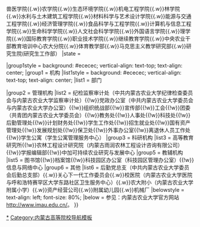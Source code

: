 {{Navbox
|name = 内蒙古农业大学
|title=[[内蒙古农业大学]]
|above= [[校党委书记]]：[[特木尔]]　　[[校长]]：[[李畅游]]<br>动物科学学院{{.w}}兽医学院{{.w}}农学院{{.w}}生态环境学院{{.w}}机电工程学院{{.w}}林学院{{.w}}水利与土木建筑工程学院{{.w}}材料科学与艺术设计学院{{.w}}能源与交通工程学院{{.w}}经济管理学院{{.w}}食品科学与工程学院{{.w}}计算机与信息工程学院{{.w}}生命科学学院{{.w}}人文社会科学学院{{.w}}外国语言学院{{.w}}理学院{{.w}}国际教育学院{{.w}}职业技术学院{{.w}}继续教育学院{{.w}}中央农业干部教育培训中心农大分院{{.w}}体育教学部{{.w}}马克思主义教学研究部{{.w}}研究生院(研究生工作部）
|state = {{{state<includeonly>|collapsed</includeonly>}}}

|group1style = background: #ececec; vertical-align: text-top; text-align: center;
|group1 = 机构
|list1style = background: #ececec; vertical-align: text-top; text-align: center;
|list1 =  部门

|group2 = 管理机构
|list2 = 纪检监察审计处（中共内蒙古农业大学纪律检查委员会与内蒙古农业大学监察审计处）{{!w}}党政办公室（中共内蒙古农业大学委员会与内蒙古农业大学办公室）{{!w}}组织统战部{{!w}}宣传部{{!w}}工会{{!w}}团委（共青团内蒙古农业大学委员会）{{!w}}教务处{{!w}}人事处{{!w}}科技处{{!w}}后勤管理处{{!w}}计划财务处{{!w}}学生工作处{{!w}}招生就业处{{!w}}国有资产管理处{{!w}}发展规划处{{!w}}保卫处{{!w}}外事办公室{{!w}}离退休人员工作处{{!w}}学生公寓（学生公寓管理服务中心）
|group3 = 科研机构
|list3 = 高等教育研究所{{!w}}农林工程设计研究院（内蒙古雨润农林工程设计咨询有限公司）{{!w}}学报编辑部{{!w}}中加可持续农业研究与发展中心
|group5 = 教辅机构
|list5 = 图书馆{{!w}}档案馆{{!w}}科技园区办公室（科技园区管理办公室）{{!w}}信息与网络中心
|group6 = 其他
|list6 = 后勤党总支（中共内蒙古农业大学委员会后勤总支部）{{.w}}关心下一代工作委员会{{.w}}校医院（内蒙古农业大学医院与呼和浩特赛罕区大学东路社区卫生服务中心）{{.w}}农大附小（内蒙古农业大学附属小学）{{.w}}资产经营公司{{.w}}附属幼儿园{{.w}}机械厂
|belowstyle = text-align: left; font-size: 80%;
|below = 参见：内蒙古农业大学官方网站 http://www.imau.edu.cn/。
}}
<noinclude>
[[Category:内蒙古农业大学|*]]
[[Category:内蒙古高等院校导航模板]]
</noinclude>